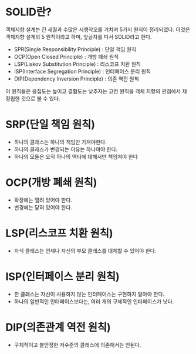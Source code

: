 # SOLID란?

객체지향 설계는 긴 세월과 수많은 시행착오를 거치며 5가지 원칙이 정리되었다. 이것은 객체지향 설계의 5 원칙이라고 하며, 앞글자를 따서 SOLID라고 한다.

- SPR(Single Responsibility Principle) : 단일 책임 원칙
- OCP(Open Closed Principle) : 개방 폐쇄 원칙
- LSP(Liskov Substitution Principle) : 리스코프 치환 원칙
- ISP(Interface Segregation Principle) : 인터페이스 분리 원칙
- DIP(Dependency Inversion Principle) : 의존 역전 원칙

이 원칙들은 응집도는 높이고 결합도는 낮추자는 고전 원칙을 객체 지향의 관점에서 재정립한 것으로 볼 수 있다.

# SRP(단일 책임 원칙)

- 하나의 클래스는 하나의 책임만 가져야한다.
- 하나의 클래스가 변경되는 이유는 하나여야 한다.
- 하나의 모듈은 오직 하나의 액터에 대해서만 책임져야 한다

# OCP(개방 폐쇄 원칙)

- 확장에는 열려 있어야 한다.
- 변경에는 닫혀 있어야 한다.

# LSP(리스코프 치환 원칙)

- 자식 클래스는 언제나 자신의 부모 클래스를 대체할 수 있어야 한다.

# ISP(인터페이스 분리 원칙)

- 한 클래스는 자신이 사용하지 않는 인터페이스는 구현하지 말아야 한다.
- 하나의 일반적인 인터페이스보다는, 여러 개의 구체적인 인터페이스가 낫다.

# DIP(의존관계 역전 원칙)

- 구체적이고 불안정한 저수준의 클래스에 의존해서는 안된다.
